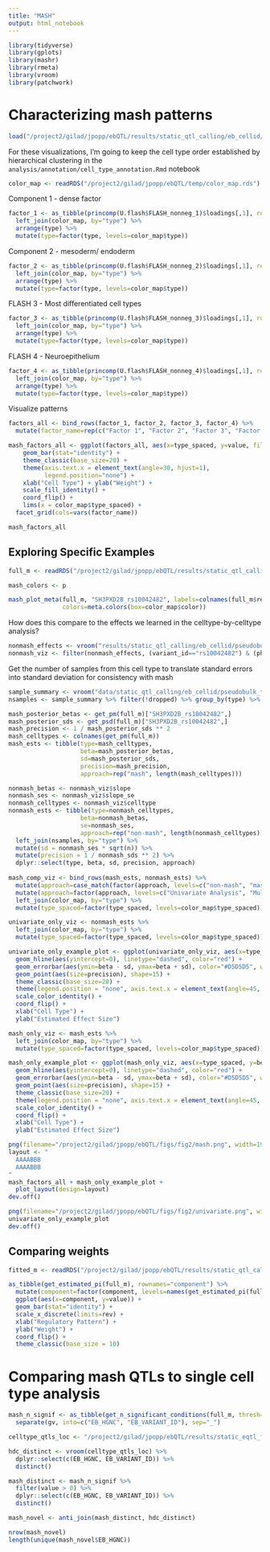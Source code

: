 ```yaml
---
title: "MASH"
output: html_notebook
---
```

```r
library(tidyverse)
library(gplots)
library(mashr)
library(rmeta)
library(vroom)
library(patchwork)
```

# Characterizing mash patterns
```r
load("/project2/gilad/jpopp/ebQTL/results/static_qtl_calling/eb_cellid/pseudobulk_tmm/basic/8pcs/mash_inputs.Rdata")
```

For these visualizations, I'm going to keep the cell type order established
by hierarchical clustering in the `analysis/annotation/cell_type_annotation.Rmd` notebook
```r
color_map <- readRDS("/project2/gilad/jpopp/ebQTL/temp/color_map.rds")
```


Component 1 - dense factor
```r
factor_1 <- as_tibble(princomp(U.flash$FLASH_nonneg_1)$loadings[,1], rownames="type") %>%
  left_join(color_map, by="type") %>%
  arrange(type) %>%
  mutate(type=factor(type, levels=color_map$type))
```

Component 2 - mesoderm/ endoderm
```r
factor_2 <- as_tibble(princomp(U.flash$FLASH_nonneg_2)$loadings[,1], rownames="type") %>%
  left_join(color_map, by="type") %>%
  arrange(type) %>%
  mutate(type=factor(type, levels=color_map$type))
```

FLASH 3 - Most differentiated cell types
```r
factor_3 <- as_tibble(princomp(U.flash$FLASH_nonneg_3)$loadings[,1], rownames="type") %>%
  left_join(color_map, by="type") %>%
  arrange(type) %>%
  mutate(type=factor(type, levels=color_map$type))
```

FLASH 4 - Neuroepithelium
```r
factor_4 <- as_tibble(princomp(U.flash$FLASH_nonneg_4)$loadings[,1], rownames="type") %>%
  left_join(color_map, by="type") %>%
  arrange(type) %>%
  mutate(type=factor(type, levels=color_map$type))
```

Visualize patterns
```r
factors_all <- bind_rows(factor_1, factor_2, factor_3, factor_4) %>%
  mutate(factor_name=rep(c("Factor 1", "Factor 2", "Factor 3", "Factor 4"), each=29)) 

mash_factors_all <- ggplot(factors_all, aes(x=type_spaced, y=value, fill=color)) +
    geom_bar(stat="identity") +
    theme_classic(base_size=20) +
    theme(axis.text.x = element_text(angle=30, hjust=1), 
          legend.position="none") +
    xlab("Cell Type") + ylab("Weight") +
    scale_fill_identity() +
    coord_flip() +
    lims(x = color_map$type_spaced) +
  facet_grid(cols=vars(factor_name))

mash_factors_all
```

## Exploring Specific Examples
```r
full_m <- readRDS("/project2/gilad/jpopp/ebQTL/results/static_qtl_calling/eb_cellid/pseudobulk_tmm/basic/8pcs/mash_fitted_model.full.rds")
```

```r
mash_colors <- p
```

```r
mash_plot_meta(full_m, "SH3PXD2B_rs10042482", labels=colnames(full_m$result$lfsr),
               colors=meta.colors(box=color_map$color))
```

How does this compare to the effects we learned in the celltype-by-celltype analysis?
```r
nonmash_effects <- vroom("results/static_qtl_calling/eb_cellid/pseudobulk_tmm/basic/8pcs/tensorqtl_nominal.all.tsv")
nonmash_viz <- filter(nonmash_effects, (variant_id=="rs10042482") & (phenotype_id=="SH3PXD2B"))
```

Get the number of samples from this cell type to translate standard errors into standard deviation for consistency with mash
```r
sample_summary <- vroom("data/static_qtl_calling/eb_cellid/pseudobulk_tmm/basic/sample_summary_manual.tsv")
nsamples <- sample_summary %>% filter(!dropped) %>% group_by(type) %>% dplyr::count()
```


```r
mash_posterior_betas <- get_pm(full_m)["SH3PXD2B_rs10042482",]
mash_posterior_sds <- get_psd(full_m)["SH3PXD2B_rs10042482",]
mash_precision <- 1 / mash_posterior_sds ** 2
mash_celltypes <- colnames(get_pm(full_m))
mash_ests <- tibble(type=mash_celltypes,
                    beta=mash_posterior_betas,
                    sd=mash_posterior_sds,
                    precision=mash_precision,
                    approach=rep("mash", length(mash_celltypes)))

nonmash_betas <- nonmash_viz$slope
nonmash_ses <- nonmash_viz$slope_se 
nonmash_celltypes <- nonmash_viz$celltype
nonmash_ests <- tibble(type=nonmash_celltypes,
                    beta=nonmash_betas,
                    se=nonmash_ses,
                    approach=rep("non-mash", length(nonmash_celltypes))) %>%
  left_join(nsamples, by="type") %>%
  mutate(sd = nonmash_ses * sqrt(n)) %>%
  mutate(precision = 1 / nonmash_sds ** 2) %>%
  dplyr::select(type, beta, sd, precision, approach)
  
mash_comp_viz <- bind_rows(mash_ests, nonmash_ests) %>%
  mutate(approach=case_match(factor(approach, levels=c("non-mash", "mash")), "non-mash" ~ "Univariate Analysis", "mash" ~ "Multivariate Analysis")) %>%
  mutate(approach=factor(approach, levels=c("Univariate Analysis", "Multivariate Analysis"))) %>%
  left_join(color_map, by="type") %>%
  mutate(type_spaced=factor(type_spaced, levels=color_map$type_spaced))

univariate_only_viz <- nonmash_ests %>%
  left_join(color_map, by="type") %>%
  mutate(type_spaced=factor(type_spaced, levels=color_map$type_spaced))

univariate_only_example_plot <- ggplot(univariate_only_viz, aes(x=type_spaced, y=beta, color=color)) +
  geom_hline(aes(yintercept=0), linetype="dashed", color="red") +
  geom_errorbar(aes(ymin=beta - sd, ymax=beta + sd), color="#D5D5D5", width=0.5) +
  geom_point(aes(size=precision), shape=15) +
  theme_classic(base_size=20) +
  theme(legend.position = "none", axis.text.x = element_text(angle=45, hjust=1)) +
  scale_color_identity() +
  coord_flip() +
  xlab("Cell Type") +
  ylab("Estimated Effect Size")
```

```r
mash_only_viz <- mash_ests %>%
  left_join(color_map, by="type") %>%
  mutate(type_spaced=factor(type_spaced, levels=color_map$type_spaced))

mash_only_example_plot <- ggplot(mash_only_viz, aes(x=type_spaced, y=beta, color=color)) +
  geom_hline(aes(yintercept=0), linetype="dashed", color="red") +
  geom_errorbar(aes(ymin=beta - sd, ymax=beta + sd), color="#D5D5D5", width=0.5) +
  geom_point(aes(size=precision), shape=15) +
  theme_classic(base_size=20) +
  theme(legend.position = "none", axis.text.x = element_text(angle=45, hjust=1)) +
  scale_color_identity() +
  coord_flip() +
  xlab("Cell Type") +
  ylab("Estimated Effect Size")
```


```r
png(filename="/project2/gilad/jpopp/ebQTL/figs/fig2/mash.png", width=1900, height=750)
layout <- "
  AAAABBB
  AAAABBB
"
mash_factors_all + mash_only_example_plot +
  plot_layout(design=layout)
dev.off()

png(filename="/project2/gilad/jpopp/ebQTL/figs/fig2/univariate.png", width=900, height=750)
univariate_only_example_plot
dev.off()
```

## Comparing weights
```r
fitted_m <- readRDS("/project2/gilad/jpopp/ebQTL/results/static_qtl_calling/eb_cellid/pseudobulk_tmm/basic/8pcs/mash_trained_model.rds")
```

```r
as_tibble(get_estimated_pi(full_m), rownames="component") %>%
  mutate(component=factor(component, levels=names(get_estimated_pi(full_m)))) %>%
  ggplot(aes(x=component, y=value)) +
  geom_bar(stat="identity") +
  scale_x_discrete(limits=rev) +
  xlab("Regulatory Pattern") +
  ylab("Weight") +
  coord_flip() +
  theme_classic(base_size = 10)
```

# Comparing mash QTLs to single cell type analysis
```r
mash_n_signif <- as_tibble(get_n_significant_conditions(full_m, thresh=0.05, sig_fn=get_lfsr), rownames="gv") %>%
  separate(gv, into=c("EB_HGNC", "EB_VARIANT_ID"), sep="_")

celltype_qtls_loc <- "/project2/gilad/jpopp/ebQTL/results/static_eqtl_followup/qtl_sets/tensorqtl/original/signif_variant_gene_pairs.bed"

hdc_distinct <- vroom(celltype_qtls_loc) %>% 
  dplyr::select(c(EB_HGNC, EB_VARIANT_ID)) %>%
  distinct()

mash_distinct <- mash_n_signif %>%
  filter(value > 0) %>%
  dplyr::select(c(EB_HGNC, EB_VARIANT_ID)) %>%
  distinct()

mash_novel <- anti_join(mash_distinct, hdc_distinct)

nrow(mash_novel)
length(unique(mash_novel$EB_HGNC))
```

